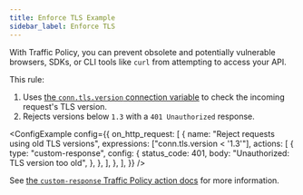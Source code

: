 ```yaml
---
title: Enforce TLS Example
sidebar_label: Enforce TLS
---
```



With Traffic Policy, you can prevent obsolete and potentially vulnerable browsers, SDKs, or CLI tools like `curl` from attempting to access your API.

This rule:

1. Uses [the `conn.tls.version` connection variable](https://ngrok.com/docs/traffic-policy/variables/connection/#conntlsversion) to check the incoming request's TLS version.
1. Rejects versions below `1.3` with a `401 Unauthorized` response.

<ConfigExample
	config={{
		on_http_request: [
			{
				name: "Reject requests using old TLS versions",
				expressions: ["conn.tls.version < '1.3'"],
				actions: [
					{
						type: "custom-response",
						config: {
							status_code: 401,
							body: "Unauthorized: TLS version too old",
						},
					},
				],
			},
		],
	}}
/>

See [the `custom-response` Traffic Policy action docs](/traffic-policy/actions/custom-response/) for more information.

